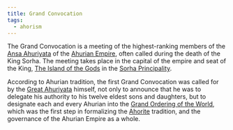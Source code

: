 ```yaml
---
title: Grand Convocation
tags:
  - ahorism
---
```


<Stub />

The Grand Convocation is a meeting of the highest-ranking members of the
[Ansa Ahuriyata](/world/religions/ahorism/caste/ansa-ahuriyata/) of the
[Ahurian Empire](/world/locations/ahuria/), often called during the death of
the King Sorha. The meeting takes place in the capital of the empire and seat of
the King, [The Island of the Gods](/world/locations/island-of-the-gods/) in
the [Sorha Principality](/world/locations/sorha/).

According to Ahurian tradition, the first Grand Convocation was called for by
the [Great Ahuriyata](/world/religions/ahorism/great-ahuriyata) himself, not only to announce that
he was to delegate his authority to his twelve eldest sons and daughters, but to
designate each and every Ahurian into the
[Grand Ordering of the World](/world/religions/ahorism/grand-ordering-of-the-world), which was the
first step in formalizing the [Ahorite](/world/religions/ahorism) tradition, and the
governance of the Ahurian Empire as a whole.
